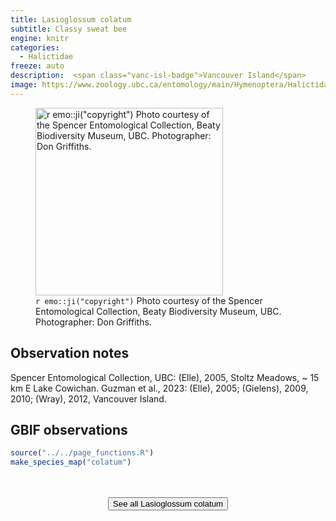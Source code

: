 ```yaml
---
title: Lasioglossum colatum
subtitle: Classy sweat bee
engine: knitr
categories:
  - Halictidae
freeze: auto
description:  <span class="vanc-isl-badge">Vancouver Island</span>
image: https://www.zoology.ubc.ca/entomology/main/Hymenoptera/Halictidae/Lasioglossum%20colatum%20female%20(3lateral)%20.jpg
---
```

![`r emo::ji("copyright")` Photo courtesy of the Spencer Entomological Collection, Beaty Biodiversity Museum, UBC. Photographer: Don Griffiths.](https://www.zoology.ubc.ca/entomology/main/Hymenoptera/Halictidae/Lasioglossum%20colatum%20female%20(3lateral)%20.jpg){height=300}

## Observation notes  
Spencer Entomological Collection, UBC: (Elle), 2005, Stoltz Meadows, ~ 15 km E <span class="hl-place-name">Lake <span class="hl-place-name">Cowichan</span></span>. Guzman et al., 2023: (Elle), 2005; (Gielens), 2009, 2010; (Wray), 2012, <span class="hl-place-name"><span class="hl-place-name"><span class="hl-place-name">Vancouver</span> Is</span>land</span>.

## GBIF observations  


```r
source("../../page_functions.R")
make_species_map("colatum")
```
<br><br>
<center>


<a href="https://www.zoology.ubc.ca/entomology/main/Hymenoptera/Halictidae/Lasioglossum%20colatum.php"><button type="button" class="btn btn-secondary">See all Lasioglossum colatum <i class="fa-solid fa-arrow-up-right-from-square"></i> </button></a>
</center>
